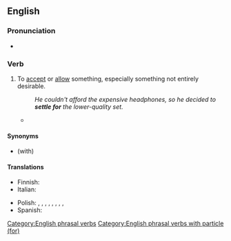 ==English==

===Pronunciation===
* {{audio|en|En-au-settle for.ogg|Audio (AU)}}

===Verb===
{{en-verb|*}}

# {{lb|en|idiomatic}} To [[accept]] or [[allow]] something, especially something not entirely desirable.
#: ''He couldn't afford the expensive headphones, so he decided to '''settle for''' the lower-quality set.''
#* {{quote-journal
|en
|date=June 4, 2011
|author=Phil McNulty
|title=England 2 - 2 Switzerland
|work=BBC
|url=http://news.bbc.co.uk/sport2/hi/football/13553428.stm
|page=
|passage=As the game entered three minutes of stoppage time, both sides almost snatched the win. Substitute Admir Mehmedi was inches away with Hart beaten and Stewart Downing, on for Walcott, shot weakly into the side-netting with the last kick of the game as England had to '''settle for''' a point.}}

====Synonyms====
* {{l|en|make do}} (with)

====Translations====
{{trans-top|to accept or allow something, especially something not entirely desirable}}
* Finnish: {{t+|fi|tyytyä}}
* Italian: {{t+|it|accontentarsi}}
{{trans-mid}}
* Polish: {{t|pl|[[obywać|obywać się]]|impf}}, {{t|pl|[[obyć|obyć się]]|pf}}, {{t|pl|[[ograniczać|ograniczać się do]]|impf}}, {{t|pl|[[ograniczyć|ograniczyć się do]]|pf}}, {{t|pl|poprzestawać|impf}}, {{t|pl|poprzestać|pf}}, {{t+|pl|przestawać|impf}}, {{t|pl|[[zadowalać|zadowalać się]]|impf}}, {{t|pl|[[zadowolić|zadowolić się]]|pf}}
* Spanish: {{t+|es|conformar}} {{q|pronominal}}
{{trans-bottom}}

[[Category:English phrasal verbs]]
[[Category:English phrasal verbs with particle (for)]]